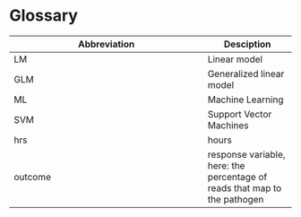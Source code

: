 # Glossary

| Abbreviation              | Desciption  |
| --------------------------| ------------|
| LM                        | Linear model|
| GLM                       | Generalized linear model |
| ML                        | Machine Learning |
| SVM                       | Support Vector Machines |
| hrs                       | hours       |
| outcome                   | response variable, here: the percentage of reads that map to the pathogen |


